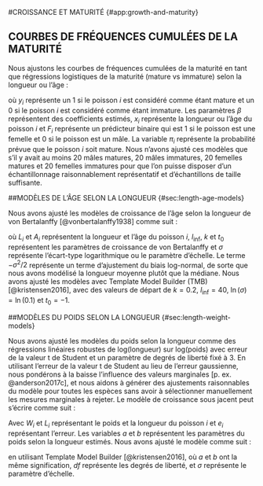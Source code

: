 #CROISSANCE ET MATURITÉ {#app:growth-and-maturity}

## COURBES DE FRÉQUENCES CUMULÉES DE LA MATURITÉ {#sec:maturity-models}

Nous ajustons les courbes de fréquences cumulées de la maturité en tant que régressions logistiques de la maturité (mature vs immature) selon la longueur ou l’âge :

\begin{align}
y_i &\sim \mathrm{Binomial}(\pi_i)\\
\mathrm{logit} \left( \pi_i \right) &= \beta_0 + \beta_1 x_i + \beta_2 F_i
\end{align}
où $y_i$ représente un 1 si le poisson $i$ est considéré comme étant mature et un 0 si le poisson $i$ est considéré comme étant immature. Les paramètres $\beta$ représentent des coefficients estimés, $x_i$ représente la longueur ou l’âge du poisson $i$ et $F_i$ représente un prédicteur binaire qui est 1 si le poisson est une femelle et 0 si le poisson est un mâle. La variable $\pi_i$ représente la probabilité prévue que le poisson $i$ soit mature. Nous n’avons ajusté ces modèles que s’il y avait au moins 20 mâles matures, 20 mâles immatures, 20 femelles matures et 20 femelles immatures pour que l’on puisse disposer d’un échantillonnage raisonnablement représentatif et d’échantillons de taille suffisante. 

##MODÈLES DE L’ÂGE SELON LA LONGUEUR {#sec:length-age-models}

Nous avons ajusté les modèles de croissance de l’âge selon la longueur de von Bertalanffy [@vonbertalanffy1938] comme suit :

\begin{equation}
  L_i \sim \operatorname{Log-normal}
  \left( \log(l_\mathrm{inf} (1 - \exp(-k (A_i - t_0)))) - \sigma^2 / 2, \sigma \right),
\end{equation}

où $L_i$ et $A_i$ représentent la longueur et l’âge du poisson $i$, $l_\mathrm{inf}$, $k$ et $t_0$ représentent les paramètres de croissance de von Bertalanffy et $\sigma$ représente l’écart-type logarithmique ou le paramètre d’échelle. Le terme $- \sigma^2 /2$ représente un terme d’ajustement du biais log-normal, de sorte que nous avons modélisé la longueur moyenne plutôt que la médiane. Nous avons ajusté les modèles avec Template Model Builder (TMB) [@kristensen2016], avec des valeurs de départ de $k = 0.2$, $l_\mathrm{inf} = 40$, $\ln (\sigma) = \ln (0.1)$ et $t_0 = -1$.

##MODÈLES DU POIDS SELON LA LONGUEUR {#sec:length-weight-models}

Nous avons ajusté les modèles du poids selon la longueur comme des régressions linéaires robustes de log(longueur) sur log(poids) avec erreur de la valeur t de Student et un paramètre de degrés de liberté fixé à 3. En utilisant l’erreur de la valeur t de Student au lieu de l’erreur gaussienne, nous pondérons à la baisse l’influence des valeurs marginales [p. ex. @anderson2017c], et nous aidons à générer des ajustements raisonnables du modèle pour toutes les espèces sans avoir à sélectionner manuellement les mesures marginales à rejeter. Le modèle de croissance sous jacent peut s’écrire comme suit :

\begin{equation}
  W_i = a \cdot L_i^b \cdot e_i,
\end{equation}

Avec $W_i$ et $L_i$ représentant le poids et la longueur du poisson $i$ et $e_i$ représentant l’erreur. Les variables $a$ et $b$ représentent les paramètres du poids selon la longueur estimés. Nous avons ajusté le modèle comme suit :

\begin{equation}
  \log (W_i) \sim \mathrm{Student\mhyphen t} (df = 3, \log (\ln(a) + b L_i), \sigma)
\end{equation}

en utilisant Template Model Builder [@kristensen2016], où $a$ et $b$ ont la même signification, $df$ représente les degrés de liberté, et $\sigma$ représente le paramètre d’échelle.
